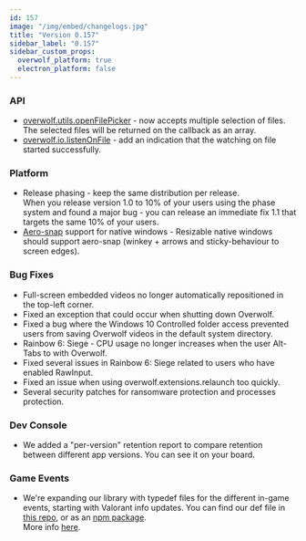 ```yaml
---
id: 157
image: "/img/embed/changelogs.jpg"
title: "Version 0.157"
sidebar_label: "0.157"
sidebar_custom_props:
  overwolf_platform: true
  electron_platform: false
---
```


### API

* [overwolf.utils.openFilePicker](/api/utils#openfilepickerfilter-initialpath-callback) - now accepts multiple selection of files.  The selected files will be returned on the callback as an array.
* [overwolf.io.listenOnFile](/api/io#listenonfileid-path-option-callback) - add an indication that the watching on file started successfully.

### Platform

* Release phasing - keep the same distribution per release.  
  When you release version 1.0 to 10% of your users using the phase system and found a major bug - you can release an immediate fix 1.1 that targets the same 10% of your users.
* <a href="https://support.microsoft.com/en-us/windows/snap-your-windows-885a9b1e-a983-a3b1-16cd-c531795e6241" target="_blank">Aero-snap</a> support for native windows - Resizable native windows should support aero-snap (winkey + arrows and sticky-behaviour to screen edges).

### Bug Fixes

* Full-screen embedded videos no longer automatically repositioned in the top-left corner.
* Fixed an exception that could occur when shutting down Overwolf.
* Fixed a bug where the Windows 10 Controlled folder access prevented users from saving Overwolf videos in the default system directory.
* Rainbow 6: Siege - CPU usage no longer increases when the user Alt-Tabs to with Overwolf.
* Fixed several issues in Rainbow 6: Siege related to users who have enabled RawInput.
* Fixed an issue when using overwolf.extensions.relaunch too quickly.
* Several security patches for ransomware protection and processes protection.

### Dev Console

* We added a "per-version" retention report to compare retention between different app versions. You can see it on your board.

### Game Events

* We're expanding our library with typedef files for the different in-game events, starting with Valorant info updates.  You can find our def file in [this repo](https://github.com/overwolf/types), or as an [npm package](https://www.npmjs.com/package/@overwolf/types).  
  More info [here](/topics/best-practices/type-definition-file#using-types-for-games-events).

